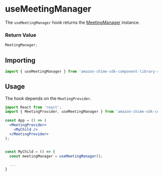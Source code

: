 <Meta title="SDK Hooks/useMeetingManager" />

# useMeetingManager

The `useMeetingManager` hook returns the [MeetingManager](/?path=/docs/sdk-providers-meetingmanager--page) instance.

### Return Value

```javascript
MeetingManager;
```

## Importing

```javascript
import { useMeetingManager } from 'amazon-chime-sdk-component-library-react';
```

## Usage

The hook depends on the `MeetingProvider`.

```jsx
import React from 'react';
import { MeetingProvider, useMeetingManager } from 'amazon-chime-sdk-component-library-react';

const App = () => (
  <MeetingProvider>
    <MyChild />
  </MeetingProvider>
);


const MyChild = () => {
  const meetingManager = useMeetingManager();

  ...
}
```
